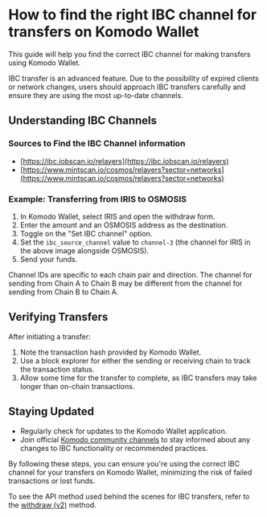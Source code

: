 

# How to find the right IBC channel for transfers on Komodo Wallet

This guide will help you find the correct IBC channel for making transfers using Komodo Wallet.

<Note type="warning">
  IBC transfer is an advanced feature. Due to the possibility of expired clients
  or network changes, users should approach IBC transfers carefully and ensure
  they are using the most up-to-date channels.
</Note>

## Understanding IBC Channels

### Sources to Find the IBC Channel information

*   [https://ibc.iobscan.io/relayers](https://ibc.iobscan.io/relayers)
*   [https://www.mintscan.io/cosmos/relayers?sector=networks](https://www.mintscan.io/cosmos/relayers?sector=networks)

### Example: Transferring from IRIS to OSMOSIS

<OptimizedImage title="IBC channel information" src={ibcChannels} classNaming="w-full" alt="IBC channel information" />

1.  In Komodo Wallet, select IRIS and open the withdraw form.
2.  Enter the amount and an OSMOSIS address as the destination.
3.  Toggle on the "Set IBC channel" option.
4.  Set the `ibc_source_channel` value to `channel-3` (the channel for IRIS in the above image alongside OSMOSIS).
5.  Send your funds.

<Note type="info">
  Channel IDs are specific to each chain pair and direction. The channel for
  sending from Chain A to Chain B may be different from the channel for sending
  from Chain B to Chain A.
</Note>

## Verifying Transfers

After initiating a transfer:

1.  Note the transaction hash provided by Komodo Wallet.
2.  Use a block explorer for either the sending or receiving chain to track the transaction status.
3.  Allow some time for the transfer to complete, as IBC transfers may take longer than on-chain transactions.

## Staying Updated

*   Regularly check for updates to the Komodo Wallet application.
*   Join official [Komodo community channels](https://komodoplatform.com/discord) to stay informed about any changes to IBC functionality or recommended practices.

By following these steps, you can ensure you're using the correct IBC channel for your transfers on Komodo Wallet, minimizing the risk of failed transactions or lost funds.

To see the API method used behind the scenes for IBC transfers, refer to the [withdraw (v2)](/komodo-defi-framework/api/v20/wallet/tx/withdraw/) method.
